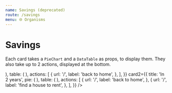 ```yaml
---
name: Savings (deprecated)
route: /savings
menu: 🌐 Organisms
---
```



# Savings

Each card takes a `PieChart` and a `DataTable` as props, to display them. They also take up to 2 actions, displayed at the bottom.

<Playground>
  <Savings
    title="Compagny savings"
    card1={{
      title: 'At the end of 2018',
      pie: (
        <PieChart
          value="860 €"
          values={[
            {
              value: 200,
              color: 'third',
            },
            {
              value: 600,
              color: 'fourth',
            },
            {
              value: 40,
              color: 'fifth',
            },
            {
              value: 20,
              color: 'sixth',
            },
          ]}
        />
      ),
      table: (
        <DataTable
          rows={[
            {
              pill: { color: 'third' },
              title: 'Food',
              value: '200 €',
            },
            {
              pill: { color: 'fourth' },
              title: 'Flat',
              value: '600 €',
            },
            {
              pill: { color: 'fifth' },
              title: 'Cloth',
              value: '40 €',
            },
            {
              pill: { color: 'sixth' },
              title: 'Internet',
              value: '20 €',
            },
          ]}
        />
      ),
      actions: [
        {
          url: '/',
          label: 'back to home',
        },
      ],
    }}
    card2={{
      title: 'In 2 years',
      pie: (
        <PieChart
          value="960 €"
          values={[
            {
              value: 250,
              color: 'third',
            },
            {
              value: 550,
              color: 'fourth',
            },
            {
              value: 140,
              color: 'fifth',
            },
            {
              value: 20,
              color: 'sixth',
            },
          ]}
        />
      ),
      table: (
        <DataTable
          rows={[
            {
              pill: { color: 'third' },
              title: 'Food',
              value: '250 €',
            },
            {
              pill: { color: 'fourth' },
              title: 'Flat',
              value: '550 €',
            },
            {
              pill: { color: 'fifth' },
              title: 'Cloth',
              value: '140 €',
            },
            {
              pill: { color: 'sixth' },
              title: 'Internet',
              value: '20 €',
            },
          ]}
        />
      ),
      actions: [
        {
          url: '/',
          label: 'back to home',
        },
        {
          url: '/',
          label: 'find a house to rent',
        },
      ],
    }}
  />
</Playground>
